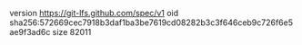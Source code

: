 version https://git-lfs.github.com/spec/v1
oid sha256:572669cec7918b3daf1ba3be7619cd08282b3c3f646ceb9c726f6e5ae9f3ad6c
size 82011
